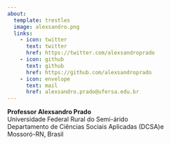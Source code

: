 ```yaml
---
about:
  template: trestles
  image: alexsandro.png
  links:
    - icon: twitter
      text: twitter
      href: https://twitter.com/alexsandroprado
    - icon: github
      text: github
      href: https://github.com/alexsandroprado
    - icon: envelope
      text: mail
      href: alexsandro.prado@ufersa.edu.br
---
```


**Professor Alexsandro Prado**<br>
Universidade Federal Rural do Semi-árido<br>
Departamento de Ciências Sociais Aplicadas (DCSA)e<br>
Mossoró-RN, Brasil
